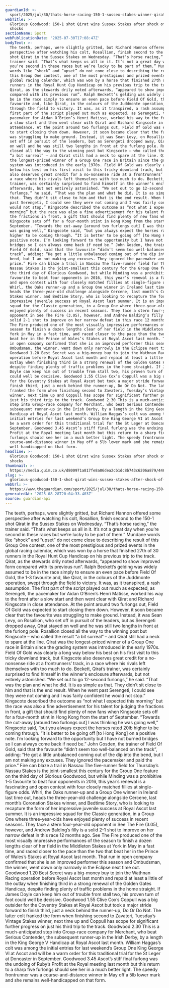 ```yaml
---
guardianId: >-
  sport/2025/jul/30/thats-horse-racing-150-1-sussex-stakes-winner-qirat-longest-priced-group-one-victor
webTitle: >-
  Glorious Goodwood: 150-1 shot Qirat wins Sussex Stakes after shock of all
  shocks
sectionName: Sport
webPublicationDate: '2025-07-30T17:08:47Z'
bodyText: >-
  The teeth, perhaps, were slightly gritted, but Richard Hannon offered some
  perspective after watching his colt, Rosallion, finish second to the 150-1
  shot Qirat in the Sussex Stakes on Wednesday. “That’s horse racing,” the
  trainer said. “That’s what keeps us all in it. It’s not a great day when
  you’re second in these races but we’re lucky to be part of them.” Mundane
  words like “shock” and “upset” do not come close to describing the result of
  this Group One contest, one of the most prestigious and prized events in the
  global racing calendar, which was won by a horse that finished 27th of 30
  runners in the Royal Hunt Cup Handicap on his previous trip to the track.
  Qirat, as the stewards drily noted afterwards, “appeared to show improved form
  compared with its previous run”. Ralph Beckett’s gelding was widely assumed to
  be in the race simply to ensure an even pace before Field Of Gold, the 1-3
  favourite and, like Qirat, in the colours of the Juddmonte operation, swept
  through the field to victory. It was, as it transpired, a rash assumption. The
  first part of the script played out much as expected, as Serengeti, the
  pacemaker for Aidan O’Brien’s Henri Matisse, worked his way to the front after
  a slow start and then went clear with Qirat and Richard Kingscote in close
  attendance. At the point around two furlongs out, Field Of Gold was expected
  to start closing them down. However, it soon became clear that the favourite
  was struggling to make ground. Instead, it was Sean Levy, on Rosallion, who
  set off in pursuit of the leaders, but as Serengeti dropped away, Qirat stayed
  on well and he was still two lengths in front at the furlong pole. Rosallion
  closed all the way to the winning post but Kingscote – who called the result
  “a bit surreal” – and Qirat still had a neck to spare at the line. Qirat was
  the longest-priced winner of a Group One race in Britain since the grading
  system was introduced in the early 1970s. Field Of Gold was clearly a long way
  below his best on his first visit to this tricky downland track, but Kingscote
  also deserves great credit for a no-nonsense ride at a frontrunners’ track, in
  a race where his rivals left themselves with too much to do. Beckett, Qirat’s
  trainer, was certainly surprised to find himself in the winner’s enclosure
  afterwards, but not entirely astonished. “We set out to go 12-second
  furlongs,” he said. “That was the plan and what he did. It is as simple as
  that. They didn’t sit close to him and that is the end result. When he went
  past Serengeti, I could see they were not coming and I was fairly confident he
  would not stop.” Kingscote described the outcome as “not what I expected this
  morning” but the race was also a fine advertisement for his talent for judging
  the fractions in front, a gift that should find plenty of new fans when
  Kingscote sets off for a four-month stint in Hong Kong from the start of
  September. “Towards the cut-away [around two furlongs out] I was thinking he
  was going well,” Kingscote said, “but you always expect the horses rated 20lb
  higher to be coming through. “It is better to be going off [to Hong Kong] on a
  positive note. I’m looking forward to the opportunity but I have not burned
  bridges so I can always come back if need be.” John Gosden, the trainer of
  Field Of Gold, said that the favourite “didn’t seem too well-balanced on the
  track”, adding: “He got a little unbalanced coming out of the dip into the
  bend, but I am not making any excuses. They ignored the pacemaker and paid the
  price.” Fire can blaze a trail in Nassau The five-runner field for Thursday’s
  Nassau Stakes is the joint-smallest this century for the Group One feature on
  the third day of Glorious Goodwood, but while Minding was a prohibitive 1-5
  favourite to beat four opponents in 2016, this year’s renewal is a fascinating
  and open contest with four closely matched fillies at single-figure odds.
  Whirl, the Oaks runner-up and a Group One winner in Ireland last time out,
  heads the three-year-old challenge alongside Cercene, last month’s Coronation
  Stakes winner, and Bedtime Story, who is looking to recapture the form of her
  impressive juvenile success at Royal Ascot last summer. It is an impressive
  squad for the Classic generation, in a Group One where three-year-olds have
  enjoyed plenty of success in recent seasons. They face a stern four-year-old
  opponent in See The Fire (3.05), however, and Andrew Balding’s filly is a
  solid 2-1 shot to improve on her narrow defeat in this race 12 months ago. See
  The Fire produced one of the most visually impressive performances of the
  season to finish a dozen lengths clear of her field in the Middleton Stakes at
  York in May in a fast time, and raced closer to the pace than the two that
  beat her in the Prince of Wales’s Stakes at Royal Ascot last month. That run
  in open company confirmed that she is an improved performer this season and
  Ombudsman, the winner, went down only narrowly in the Eclipse next time out.
  Goodwood 1.20 Best Secret was a big-money buy to join the Wathnan Racing
  operation before Royal Ascot last month and repaid at least a little of the
  outlay when finishing third in a strong renewal of the Golden Gates Handicap,
  despite finding plenty of traffic problems in the home straight. If James
  Doyle can keep him out of trouble from stall two, his proven turn of foot
  could well be decisive. Goodwood 1.55 Clive Cox’s Coppull was a big outsider
  for the Coventry Stakes at Royal Ascot but took a major stride forward to
  finish third, just a neck behind the runner-up, Do Or Do Not. The latter colt
  franked the form when finishing second to Zavateri, Tuesday’s Vintage Stakes
  winner, next time up and Coppull has scope for significant further progress on
  just his third trip to the track. Goodwood 2.30 This is a much-anticipated
  step into Group-race company for Merchant, who beat Serious Contender, the
  subsequent runner-up in the Irish Derby, by a length in the King George V
  Handicap at Royal Ascot last month. William Haggas’s colt was among the
  initial entries for last weekend’s Group One King George VI at Ascot and will
  be a warm order for this traditional trial for the St Leger at Doncaster in
  September. Goodwood 3.45 Ascot’s stiff final furlong was the undoing of Ruby’s
  Profit at the Royal meeting last month but this return to a sharp five
  furlongs should see her in a much better light. The speedy frontrunner was a
  course-and-distance winner in May off a 5lb lower mark and she remains
  well-handicapped on that form.
headline: >-
  Glorious Goodwood: 150-1 shot Qirat wins Sussex Stakes after shock of all
  shocks
thumbnail: >-
  https://media.guim.co.uk/d800971a817fe8a06dea2cb1dc8b743c6206a879/446_299_4150_3319/500.jpg
slug: >-
  glorious-goodwood-150-1-shot-qirat-wins-sussex-stakes-after-shock-of-all-shocks
webUrl: >-
  https://www.theguardian.com/sport/2025/jul/30/thats-horse-racing-150-1-sussex-stakes-winner-qirat-longest-priced-group-one-victor
generatedAt: '2025-08-28T20:04:33.403Z'
source: guardian-api
---
```

The teeth, perhaps, were slightly gritted, but Richard Hannon offered some perspective after watching his colt, Rosallion, finish second to the 150-1 shot Qirat in the Sussex Stakes on Wednesday. “That’s horse racing,” the trainer said. “That’s what keeps us all in it. It’s not a great day when you’re second in these races but we’re lucky to be part of them.” Mundane words like “shock” and “upset” do not come close to describing the result of this Group One contest, one of the most prestigious and prized events in the global racing calendar, which was won by a horse that finished 27th of 30 runners in the Royal Hunt Cup Handicap on his previous trip to the track. Qirat, as the stewards drily noted afterwards, “appeared to show improved form compared with its previous run”. Ralph Beckett’s gelding was widely assumed to be in the race simply to ensure an even pace before Field Of Gold, the 1-3 favourite and, like Qirat, in the colours of the Juddmonte operation, swept through the field to victory. It was, as it transpired, a rash assumption. The first part of the script played out much as expected, as Serengeti, the pacemaker for Aidan O’Brien’s Henri Matisse, worked his way to the front after a slow start and then went clear with Qirat and Richard Kingscote in close attendance. At the point around two furlongs out, Field Of Gold was expected to start closing them down. However, it soon became clear that the favourite was struggling to make ground. Instead, it was Sean Levy, on Rosallion, who set off in pursuit of the leaders, but as Serengeti dropped away, Qirat stayed on well and he was still two lengths in front at the furlong pole. Rosallion closed all the way to the winning post but Kingscote – who called the result “a bit surreal” – and Qirat still had a neck to spare at the line. Qirat was the longest-priced winner of a Group One race in Britain since the grading system was introduced in the early 1970s. Field Of Gold was clearly a long way below his best on his first visit to this tricky downland track, but Kingscote also deserves great credit for a no-nonsense ride at a frontrunners’ track, in a race where his rivals left themselves with too much to do. Beckett, Qirat’s trainer, was certainly surprised to find himself in the winner’s enclosure afterwards, but not entirely astonished. “We set out to go 12-second furlongs,” he said. “That was the plan and what he did. It is as simple as that. They didn’t sit close to him and that is the end result. When he went past Serengeti, I could see they were not coming and I was fairly confident he would not stop.” Kingscote described the outcome as “not what I expected this morning” but the race was also a fine advertisement for his talent for judging the fractions in front, a gift that should find plenty of new fans when Kingscote sets off for a four-month stint in Hong Kong from the start of September. “Towards the cut-away [around two furlongs out] I was thinking he was going well,” Kingscote said, “but you always expect the horses rated 20lb higher to be coming through. “It is better to be going off [to Hong Kong] on a positive note. I’m looking forward to the opportunity but I have not burned bridges so I can always come back if need be.” John Gosden, the trainer of Field Of Gold, said that the favourite “didn’t seem too well-balanced on the track”, adding: “He got a little unbalanced coming out of the dip into the bend, but I am not making any excuses. They ignored the pacemaker and paid the price.” Fire can blaze a trail in Nassau The five-runner field for Thursday’s Nassau Stakes is the joint-smallest this century for the Group One feature on the third day of Glorious Goodwood, but while Minding was a prohibitive 1-5 favourite to beat four opponents in 2016, this year’s renewal is a fascinating and open contest with four closely matched fillies at single-figure odds. Whirl, the Oaks runner-up and a Group One winner in Ireland last time out, heads the three-year-old challenge alongside Cercene, last month’s Coronation Stakes winner, and Bedtime Story, who is looking to recapture the form of her impressive juvenile success at Royal Ascot last summer. It is an impressive squad for the Classic generation, in a Group One where three-year-olds have enjoyed plenty of success in recent seasons. They face a stern four-year-old opponent in See The Fire (3.05), however, and Andrew Balding’s filly is a solid 2-1 shot to improve on her narrow defeat in this race 12 months ago. See The Fire produced one of the most visually impressive performances of the season to finish a dozen lengths clear of her field in the Middleton Stakes at York in May in a fast time, and raced closer to the pace than the two that beat her in the Prince of Wales’s Stakes at Royal Ascot last month. That run in open company confirmed that she is an improved performer this season and Ombudsman, the winner, went down only narrowly in the Eclipse next time out. Goodwood 1.20 Best Secret was a big-money buy to join the Wathnan Racing operation before Royal Ascot last month and repaid at least a little of the outlay when finishing third in a strong renewal of the Golden Gates Handicap, despite finding plenty of traffic problems in the home straight. If James Doyle can keep him out of trouble from stall two, his proven turn of foot could well be decisive. Goodwood 1.55 Clive Cox’s Coppull was a big outsider for the Coventry Stakes at Royal Ascot but took a major stride forward to finish third, just a neck behind the runner-up, Do Or Do Not. The latter colt franked the form when finishing second to Zavateri, Tuesday’s Vintage Stakes winner, next time up and Coppull has scope for significant further progress on just his third trip to the track. Goodwood 2.30 This is a much-anticipated step into Group-race company for Merchant, who beat Serious Contender, the subsequent runner-up in the Irish Derby, by a length in the King George V Handicap at Royal Ascot last month. William Haggas’s colt was among the initial entries for last weekend’s Group One King George VI at Ascot and will be a warm order for this traditional trial for the St Leger at Doncaster in September. Goodwood 3.45 Ascot’s stiff final furlong was the undoing of Ruby’s Profit at the Royal meeting last month but this return to a sharp five furlongs should see her in a much better light. The speedy frontrunner was a course-and-distance winner in May off a 5lb lower mark and she remains well-handicapped on that form.
